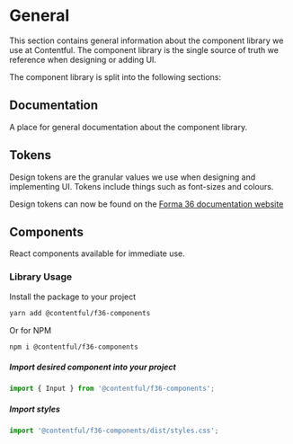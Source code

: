 
<Meta title="Documentation/General" />

# General

This section contains general information about the component library we use at Contentful. The component library is the single source of truth we reference when designing or adding UI.

The component library is split into the following sections:

## Documentation

A place for general documentation about the component library.

## Tokens

Design tokens are the granular values we use when designing and implementing UI. Tokens include things such as font-sizes and colours.

Design tokens can now be found on the [Forma 36 documentation website](https://f36.contentful.com/foundation/)

## Components

React components available for immediate use.

### Library Usage

Install the package to your project

```bash
yarn add @contentful/f36-components
```

Or for NPM

```bash
npm i @contentful/f36-components
```

##### Import desired component into your project

```jsx
import { Input } from '@contentful/f36-components';
```

##### Import styles

```js
import '@contentful/f36-components/dist/styles.css';
```

